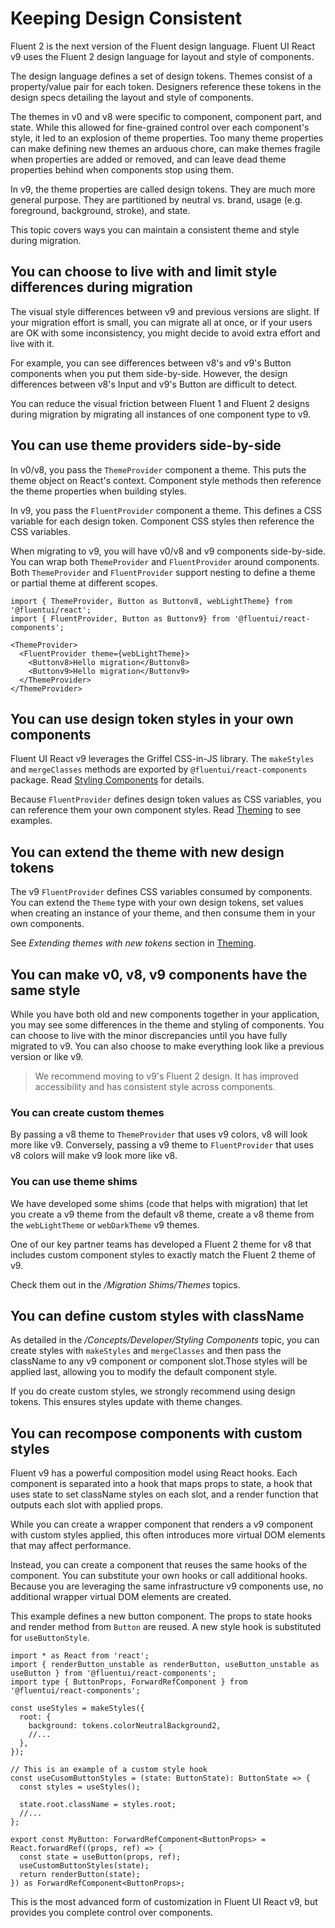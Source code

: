 
<Meta title="Concepts/Migration/Keeping Design Consistent" />

# Keeping Design Consistent

Fluent 2 is the next version of the Fluent design language.
Fluent UI React v9 uses the Fluent 2 design language for layout and style of components.

The design language defines a set of design tokens.
Themes consist of a property/value pair for each token.
Designers reference these tokens in the design specs detailing the layout and style of components.

The themes in v0 and v8 were specific to component, component part, and state.
While this allowed for fine-grained control over each component's style, it led to an explosion of theme properties.
Too many theme properties can make defining new themes an arduous chore, can make themes fragile when properties are added or removed, and can leave dead theme properties behind when components stop using them.

In v9, the theme properties are called design tokens.
They are much more general purpose.
They are partitioned by neutral vs. brand, usage (e.g. foreground, background, stroke), and state.

This topic covers ways you can maintain a consistent theme and style during migration.

## You can choose to live with and limit style differences during migration

The visual style differences between v9 and previous versions are slight.
If your migration effort is small, you can migrate all at once, or if your users are OK with some inconsistency, you might decide to avoid extra effort and live with it.

For example, you can see differences between v8's and v9's Button components when you put them side-by-side.
However, the design differences between v8's Input and v9's Button are difficult to detect.

You can reduce the visual friction between Fluent 1 and Fluent 2 designs during migration by migrating all instances of one component type to v9.

## You can use theme providers side-by-side

In v0/v8, you pass the `ThemeProvider` component a theme.
This puts the theme object on React's context.
Component style methods then reference the theme properties when building styles.

In v9, you pass the `FluentProvider` component a theme.
This defines a CSS variable for each design token.
Component CSS styles then reference the CSS variables.

When migrating to v9, you will have v0/v8 and v9 components side-by-side.
You can wrap both `ThemeProvider` and `FluentProvider` around components.
Both `ThemeProvider` and `FluentProvider` support nesting to define a theme or partial theme at different scopes.

```tsx
import { ThemeProvider, Button as Buttonv8, webLightTheme} from '@fluentui/react';
import { FluentProvider, Button as Buttonv9} from '@fluentui/react-components';

<ThemeProvider>
  <FluentProvider theme={webLightTheme}>
    <Buttonv8>Hello migration</Buttonv8>
    <Buttonv9>Hello migration</Buttonv9>
  </ThemeProvider>
</ThemeProvider>
```

## You can use design token styles in your own components

Fluent UI React v9 leverages the Griffel CSS-in-JS library.
The `makeStyles` and `mergeClasses` methods are exported by `@fluentui/react-components` package.
Read [Styling Components](/docs/concepts-developer-styling-components--page) for details.

Because `FluentProvider` defines design token values as CSS variables, you can reference them your own component styles.
Read [Theming](/docs/concepts-developer-theming--page) to see examples.

## You can extend the theme with new design tokens

The v9 `FluentProvider` defines CSS variables consumed by components.
You can extend the `Theme` type with your own design tokens, set values when creating an instance of your theme, and then consume them in your own components.

See _Extending themes with new tokens_ section in [Theming](/docs/concepts-developer-theming--page).

## You can make v0, v8, v9 components have the same style

While you have both old and new components together in your application, you may see some differences in the theme and styling of components.
You can choose to live with the minor discrepancies until you have fully migrated to v9.
You can also choose to make everything look like a previous version or like v9.

> We recommend moving to v9's Fluent 2 design.
> It has improved accessibility and has consistent style across components.

### You can create custom themes

By passing a v8 theme to `ThemeProvider` that uses v9 colors, v8 will look more like v9.
Conversely, passing a v9 theme to `FluentProvider` that uses v8 colors will make v9 look more like v8.

### You can use theme shims

We have developed some shims (code that helps with migration) that let you create a v9 theme from the default v8 theme, create a v8 theme from the `webLightTheme` or `webDarkTheme` v9 themes.

One of our key partner teams has developed a Fluent 2 theme for v8 that includes custom component styles to exactly match the Fluent 2 theme of v9.

Check them out in the _/Migration Shims/Themes_ topics.

## You can define custom styles with className

As detailed in the _/Concepts/Developer/Styling Components_ topic, you can create styles with `makeStyles` and `mergeClasses` and then pass the className to any v9 component or component slot.Those styles will be applied last, allowing you to modify the default component style.

If you do create custom styles, we strongly recommend using design tokens.
This ensures styles update with theme changes.

## You can recompose components with custom styles

Fluent v9 has a powerful composition model using React hooks.
Each component is separated into a hook that maps props to state, a hook that uses state to set className styles on each slot, and a render function that outputs each slot with applied props.

While you can create a wrapper component that renders a v9 component with custom styles applied, this often introduces more virtual DOM elements that may affect performance.

Instead, you can create a component that reuses the same hooks of the component.
You can substitute your own hooks or call additional hooks.
Because you are leveraging the same infrastructure v9 components use, no additional wrapper virtual DOM elements are created.

This example defines a new button component.
The props to state hooks and render method from `Button` are reused.
A new style hook is substituted for `useButtonStyle`.

```tsx
import * as React from 'react';
import { renderButton_unstable as renderButton, useButton_unstable as useButton } from '@fluentui/react-components';
import type { ButtonProps, ForwardRefComponent } from '@fluentui/react-components';

const useStyles = makeStyles({
  root: {
    background: tokens.colorNeutralBackground2,
    //...
  },
});

// This is an example of a custom style hook
const useCusomButtonStyles = (state: ButtonState): ButtonState => {
  const styles = useStyles();

  state.root.className = styles.root;
  //...
};

export const MyButton: ForwardRefComponent<ButtonProps> = React.forwardRef((props, ref) => {
  const state = useButton(props, ref);
  useCustomButtonStyles(state);
  return renderButton(state);
}) as ForwardRefComponent<ButtonProps>;
```

This is the most advanced form of customization in Fluent UI React v9, but provides you complete control over components.
